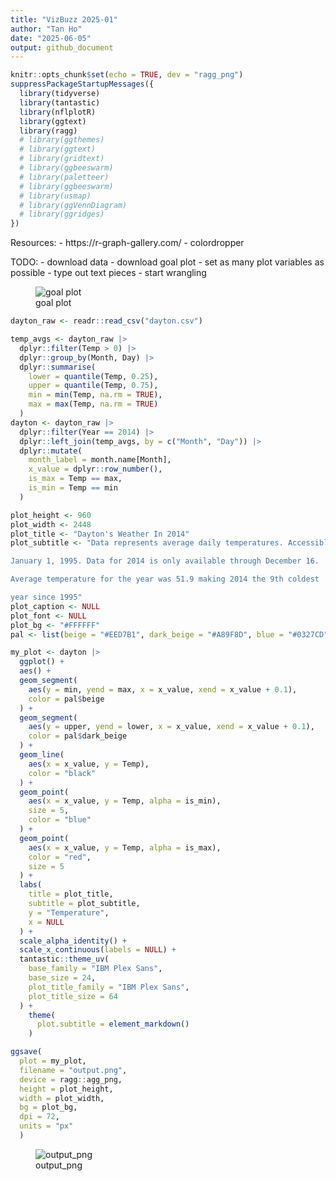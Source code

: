 ```yaml
---
title: "VizBuzz 2025-01"
author: "Tan Ho"
date: "2025-06-05"
output: github_document
---
```


```r
knitr::opts_chunk$set(echo = TRUE, dev = "ragg_png")
suppressPackageStartupMessages({
  library(tidyverse)
  library(tantastic)
  library(nflplotR)
  library(ggtext)
  library(ragg)
  # library(ggthemes)
  # library(ggtext)
  # library(gridtext)
  # library(ggbeeswarm)
  # library(paletteer)
  # library(ggbeeswarm)
  # library(usmap)
  # library(ggVennDiagram)
  # library(ggridges)
})
```

Resources:
- https://r-graph-gallery.com/
- colordropper

TODO:
- download data
- download goal plot
- set as many plot variables as possible
- type out text pieces
- start wrangling

![goal plot](goal_plot.png)

```r
dayton_raw <- readr::read_csv("dayton.csv")
```

```r
temp_avgs <- dayton_raw |>
  dplyr::filter(Temp > 0) |>
  dplyr::group_by(Month, Day) |>
  dplyr::summarise(
    lower = quantile(Temp, 0.25),
    upper = quantile(Temp, 0.75),
    min = min(Temp, na.rm = TRUE),
    max = max(Temp, na.rm = TRUE)
  )
dayton <- dayton_raw |>
  dplyr::filter(Year == 2014) |>
  dplyr::left_join(temp_avgs, by = c("Month", "Day")) |>
  dplyr::mutate(
    month_label = month.name[Month],
    x_value = dplyr::row_number(),
    is_max = Temp == max,
    is_min = Temp == min
  )
```

```r
plot_height <- 960
plot_width <- 2448
plot_title <- "Dayton's Weather In 2014"
plot_subtitle <- "Data represents average daily temperatures. Accessible data dates back to

January 1, 1995. Data for 2014 is only available through December 16.

Average temperature for the year was 51.9 making 2014 the 9th coldest

year since 1995"
plot_caption <- NULL
plot_font <- NULL
plot_bg <- "#FFFFFF"
pal <- list(beige = "#EED7B1", dark_beige = "#A89F8D", blue = "#0327CD", red = "#CC2524")
```

```r
my_plot <- dayton |>
  ggplot() +
  aes() +
  geom_segment(
    aes(y = min, yend = max, x = x_value, xend = x_value + 0.1),
    color = pal$beige
  ) +
  geom_segment(
    aes(y = upper, yend = lower, x = x_value, xend = x_value + 0.1),
    color = pal$dark_beige
  ) +
  geom_line(
    aes(x = x_value, y = Temp),
    color = "black"
  ) +
  geom_point(
    aes(x = x_value, y = Temp, alpha = is_min),
    size = 5,
    color = "blue"
  ) +
  geom_point(
    aes(x = x_value, y = Temp, alpha = is_max),
    color = "red",
    size = 5
  ) +
  labs(
    title = plot_title,
    subtitle = plot_subtitle,
    y = "Temperature",
    x = NULL
  ) +
  scale_alpha_identity() +
  scale_x_continuous(labels = NULL) +
  tantastic::theme_uv(
    base_family = "IBM Plex Sans",
    base_size = 24,
    plot_title_family = "IBM Plex Sans",
    plot_title_size = 64
  ) +
    theme(
      plot.subtitle = element_markdown()
    )

ggsave(
  plot = my_plot,
  filename = "output.png",
  device = ragg::agg_png,
  height = plot_height,
  width = plot_width,
  bg = plot_bg,
  dpi = 72,
  units = "px"
  )
```
![output_png](output.png)
